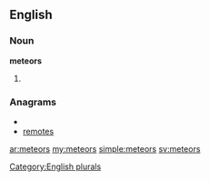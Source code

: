 ==English==

===Noun===
'''meteors'''

# {{plural of|[[meteor]]}}

===Anagrams===
* {{alphagram|eemorst}}
* [[remotes#English|remotes]]

[[Category:English plurals]]

[[ar:meteors]]
[[my:meteors]]
[[simple:meteors]]
[[sv:meteors]]